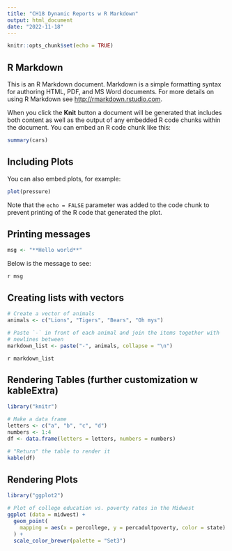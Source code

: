 ```yaml
---
title: "CH18 Dynamic Reports w R Markdown"
output: html_document
date: "2022-11-18"
---
```


```r
knitr::opts_chunk$set(echo = TRUE)
```

## R Markdown

This is an R Markdown document. Markdown is a simple formatting syntax for authoring HTML, PDF, and MS Word documents. For more details on using R Markdown see <http://rmarkdown.rstudio.com>.

When you click the **Knit** button a document will be generated that includes both content as well as the output of any embedded R code chunks within the document. You can embed an R code chunk like this:

```r
summary(cars)
```

## Including Plots

You can also embed plots, for example:

```r
plot(pressure)
```

Note that the `echo = FALSE` parameter was added to the code chunk to prevent printing of the R code that generated the plot.

## Printing messages
```r
msg <- "**Hello world**"
```

Below is the message to see:

`r msg`

## Creating lists with vectors
```r
# Create a vector of animals
animals <- c("Lions", "Tigers", "Bears", "Oh mys")

# Paste `-` in front of each animal and join the items together with
# newlines between
markdown_list <- paste("-", animals, collapse = "\n")
```

`r markdown_list`

## Rendering Tables (further customization w kableExtra)
```r
library("knitr")

# Make a data frame
letters <- c("a", "b", "c", "d")
numbers <- 1:4
df <- data.frame(letters = letters, numbers = numbers)

# "Return" the table to render it
kable(df)
```

## Rendering Plots
```r
library("ggplot2") 

# Plot of college education vs. poverty rates in the Midwest
ggplot (data = midwest) +
  geom_point(
    mapping = aes(x = percollege, y = percadultpoverty, color = state)
  ) +
  scale_color_brewer(palette = "Set3")
```


